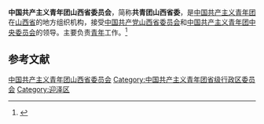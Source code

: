 {{coord|37.85668|112.56086|display=title}}
{{Infobox PRCG
|机构名称 = 中国共产主义青年团<br />山西省委员会
|标志1    = China Youth League logo.svg
|上级机构 = [[中国共产主义青年团中央委员会|中国共产主义青年团中央委员会]]
|机构类型 = [[人民团体|人民团体]]
|行政级别 = 正地厅级
|届数     = 
|任期始   = 
|职位1    = 书　记
|人员1    = [[黄巍_(1980年)|黄　巍]]
|职位2    = 副书记
|人员2    = 
|人数2    =
|职位3    =
|人员3    =
|组织法规 = [[s:中国共产主义青年团章程|中国共产主义青年团章程]]
|中共上级 = [[中国共产党山西省委员会|中国共产党山西省委员会]]
|中共本级 = 中国共产党中国共产主义青年团山西省委员会[[党组|党组]]
|场所1    =
|地址1    =
|邮编1    =
|电话1    =
|网站     =
|网址     =
|时期1    =
|机构1    =
|时期2    =
|机构2    =
}}
'''中国共产主义青年团山西省委员会'''，简称'''共青团山西省委'''，是[[中国共产主义青年团|中国共产主义青年团]]在[[山西省|山西省]]的地方组织机构，接受[[中国共产党山西省委员会|中国共产党山西省委员会]]和[[中国共产主义青年团中央委员会|中国共产主义青年团中央委员会]]的领导。主要负责[[青年|青年]]工作。<ref>{{Cite book|title=中华人民共和国职官志|author=何虎生, 李耀东, 向常福主编|publisher=中国社会出版社|year=2003|isbn=9787800883934|location=北京|pages=}}</ref>

== 参考文献 ==
{{Reflist}}

{{中华人民共和国各省级行政区|委员会|中国共产主义青年团|仅内地=yes}}

{{Authority control}}
[[Category:中国共产主义青年团山西省委员会|]]
[[Category:中国共产主义青年团省级行政区委员会|Category:中国共产主义青年团省级行政区委员会]]
[[Category:迎泽区|Category:迎泽区]]